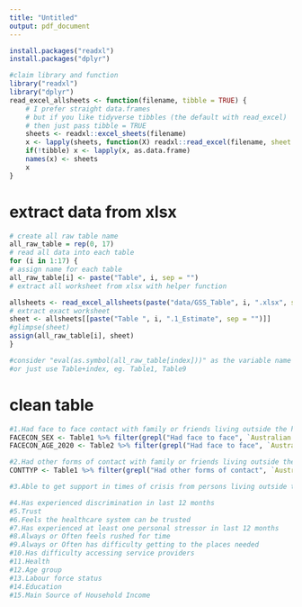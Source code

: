 ```yaml
---
title: "Untitled"
output: pdf_document
---
```


```r
install.packages("readxl")
install.packages("dplyr")
```

```r
#claim library and function
library("readxl")
library("dplyr")
read_excel_allsheets <- function(filename, tibble = TRUE) {
    # I prefer straight data.frames
    # but if you like tidyverse tibbles (the default with read_excel)
    # then just pass tibble = TRUE
    sheets <- readxl::excel_sheets(filename)
    x <- lapply(sheets, function(X) readxl::read_excel(filename, sheet = X))
    if(!tibble) x <- lapply(x, as.data.frame)
    names(x) <- sheets
    x
}
```


# extract data from xlsx
```r
# create all raw table name
all_raw_table = rep(0, 17)
# read all data into each table
for (i in 1:17) {
# assign name for each table
all_raw_table[i] <- paste("Table", i, sep = "")
# extract all worksheet from xlsx with helper function

allsheets <- read_excel_allsheets(paste("data/GSS_Table", i, ".xlsx", sep = ""))
# extract exact worksheet
sheet <- allsheets[[paste("Table ", i, ".1_Estimate", sep = "")]]
#glimpse(sheet)
assign(all_raw_table[i], sheet)
}

#consider "eval(as.symbol(all_raw_table[index]))" as the variable name which is the raw table extract from file
#or just use Table+index, eg. Table1, Table9

```

# clean table
```r
#1.Had face to face contact with family or friends living outside the household at least once a week in last 3 months
FACECON_SEX <- Table1 %>% filter(grepl("Had face to face", `Australian Bureau of Statistics`)) %>% select_if(~sum(!is.na(.)) > 0) %>% rename(c("Question"=`Australian Bureau of Statistics`, "2019_Males"=`...2`, "2019_Females"=`...3`, "2019_Total_persons"=`...4`, "2020_Males"=`...6`, "2020_Females"=`...7`, "2020_Total_persons"=`...8`))
FACECON_AGE_2020 <- Table2 %>% filter(grepl("Had face to face", `Australian Bureau of Statistics`)) %>% select_if(~sum(!is.na(.)) > 0) %>% rename(c("Sex"=`Australian Bureau of Statistics`, "15–24"=`...2`, "25–39"=`...3`, "40–54"=`...4`, "55–69"=`...5`, "70_years_and_over"=`...6`, "Total"=`...7`)) %>% replace(1, c("Males", "Females", "Total_persons"))

#2.Had other forms of contact with family or friends living outside the household at least once a week in last 3 months
CONTTYP <- Table1 %>% filter(grepl("Had other forms of contact", `Australian Bureau of Statistics`)) %>% select_if(~sum(!is.na(.)) > 0) %>% rename(c("Question"=`Australian Bureau of Statistics`, "2019_Males"=`...2`, "2019_Females"=`...3`, "2019_Total_persons"=`...4`, "2020_Males"=`...6`, "2020_Females"=`...7`, "2020_Total_persons"=`...8`))

#3.Able to get support in times of crisis from persons living outside the household

#4.Has experienced discrimination in last 12 months
#5.Trust
#6.Feels the healthcare system can be trusted
#7.Has experienced at least one personal stressor in last 12 months
#8.Always or Often feels rushed for time
#9.Always or Often has difficulty getting to the places needed
#10.Has difficulty accessing service providers
#11.Health
#12.Age group
#13.Labour force status
#14.Education
#15.Main Source of Household Income

```


